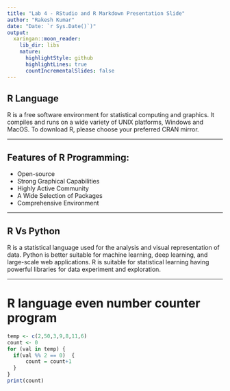 ---
title: "Lab 4 - RStudio and R Markdown Presentation Slide"
author: "Rakesh Kumar"
date: "Date: `r Sys.Date()`)"
output:
  xaringan::moon_reader:
    lib_dir: libs
    nature:
      highlightStyle: github
      highlightLines: true
      countIncrementalSlides: false
---

## R Language

R is a free software environment for statistical computing and graphics. It compiles and runs on a wide variety of UNIX platforms, Windows and MacOS. To download R, please choose your preferred CRAN mirror.

---

## Features of R Programming:

-   Open-source
-   Strong Graphical Capabilities
-   Highly Active Community
-   A Wide Selection of Packages
-   Comprehensive Environment

---

## R Vs Python

R is a statistical language used for the analysis and visual representation of data. Python is better suitable for machine learning, deep learning, and large-scale web applications. R is suitable for statistical learning having powerful libraries for data experiment and exploration.

---

# R language even number counter program

```{r Event number}

temp <- c(2,50,3,9,8,11,6)
count <- 0
for (val in temp) {
  if(val %% 2 == 0)  {
      count = count+1
  }
}
print(count)
```



